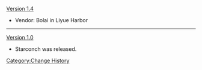 [[Version 1.4]]
*{{Color|New}} Vendor: Bolai in Liyue Harbor
----
[[Version 1.0]]
*Starconch was released.
<noinclude>[[Category:Change History]]</noinclude>